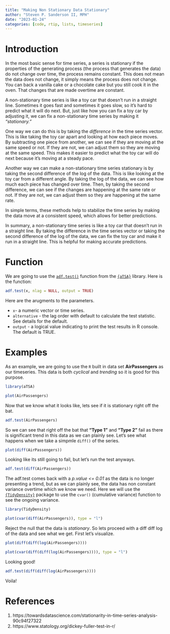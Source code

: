 ```yaml
---
title: "Making Non Stationary Data Stationary"
author: "Steven P. Sanderson II, MPH"
date: "2023-01-24"
categories: [code, rtip, lists, timeseries]
---
```


# Introduction

In the most basic sense for time series, a series is stationary if the properties of the generating process (the process that generates the data) do not change over time, the process remains constant. This does not mean the data does not change, it simply means the process does not change. You can back a vanilla cake or a chocolate cake but you still cook it in the oven. That changes that are made overtime are constant.

A non-stationary time series is like a toy car that doesn't run in a straight line. Sometimes it goes fast and sometimes it goes slow, so it's hard to predict what it will do next. But, just like how you can fix a toy car by adjusting it, we can fix a non-stationary time series by making it _"stationary."_

One way we can do this is by taking the _difference_ in the time series vector. This is like taking the toy car apart and looking at how each piece moves. By subtracting one piece from another, we can see if they are moving at the same speed or not. If they are not, we can adjust them so they are moving at the same speed. This makes it easier to predict what the toy car will do next because it's moving at a steady pace.

Another way we can make a non-stationary time series stationary is by taking the second difference of the log of the data. This is like looking at the toy car from a different angle. By taking the log of the data, we can see how much each piece has changed over time. Then, by taking the second difference, we can see if the changes are happening at the same rate or not. If they are not, we can adjust them so they are happening at the same rate.

In simple terms, these methods help to stabilize the time series by making the data move at a consistent speed, which allows for better predictions.

In summary, a non-stationary time series is like a toy car that doesn't run in a straight line. By taking the difference in the time series vector or taking the second difference of the log of the data, we can fix the toy car and make it run in a straight line. This is helpful for making accurate predictions.

# Function

We are going to use the [`adf.test()`](https://rdrr.io/cran/aTSA/man/adf.test.html) function from the [`{aTSA}`](https://rdrr.io/cran/aTSA/) library. Here is the function:

```r
adf.test(x, nlag = NULL, output = TRUE)
```

Here are the arugments to the parameters.

*  `x`- a numeric vector or time series.
*  `alternative` - the lag order with default to calculate the test statistic. See details for the default.
*  `output` - a logical value indicating to print the test results in R console. The default is TRUE.

# Examples

As an example, we are going to use the `R` built in data set __AirPassengers__ as our timeseries. This data is both _cyclical_ and _trending_ so it is good for this purpose.

```r
library(aTSA)

plot(AirPassengers)
```

Now that we know what it looks like, lets see if it is stationary right off the bat.

```r
adf.test(AirPassengers)
```

So we can see that right off the bat that __"Type 1"__ and __"Type 2"__ fail as there is significant trend in this data as we can plainly see. Let's see what happens when we take a simpmle `diff()` of the series.

```r
plot(diff(AirPassengers))
```

Looking like its still going to fail, but let's run the test anyways.

```r
adf.test(diff(AirPassengers))
```

The adf.test comes back with a _p.value <= 0.01_ as the data is no longer presenting a trend, but as we can plainly see, the data has non constant variance overtime which we know we need. Here we will use the [`{TidyDensity}`](https://www.spsanderson.com/TidyDensity/) package to use the `cvar()` (cumulative variance) function to see the ongoing variance.

```r
library(TidyDensity)

plot(cvar(diff(AirPassengers)), type = "l")
```

Reject the null that the data is _stationary_. So lets proceed with a diff diff log of the data and see what we get. First let's visualize.

```r
plot(diff(diff(log(AirPassengers))))

plot(cvar(diff(diff(log(AirPassengers)))), type = "l")
```

Looking good!

```r
adf.test(diff(diff(log(AirPassengers))))
```

Voila!

# References

1. https://towardsdatascience.com/stationarity-in-time-series-analysis-90c94f27322
2. https://www.statology.org/dickey-fuller-test-in-r/